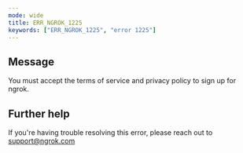 ```yaml
---
mode: wide
title: ERR_NGROK_1225
keywords: ["ERR_NGROK_1225", "error 1225"]
---
```


## Message

You must accept the terms of service and privacy policy to sign up for ngrok.

## Further help

If you're having trouble resolving this error, please reach out to [support@ngrok.com](mailto:support@ngrok.com?subject=Help%20with%20ERR_NGROK_1225)
